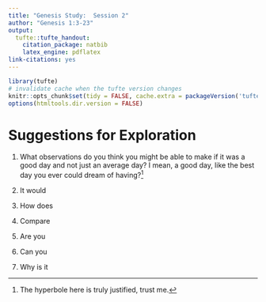 ```yaml
---
title: "Genesis Study:  Session 2"
author: "Genesis 1:3-23"
output:
  tufte::tufte_handout:
    citation_package: natbib
    latex_engine: pdflatex
link-citations: yes
---
```


```r
library(tufte)
# invalidate cache when the tufte version changes
knitr::opts_chunk$set(tidy = FALSE, cache.extra = packageVersion('tufte'))
options(htmltools.dir.version = FALSE)
```

\vspace{0.2 in}

\newcommand{\vn}[1]{\textit{\textbf{#1}}}

\begin{adjustwidth}{}{-2 in}

\begin{spacing}{1.6}

\texttt{\vn{3} And God said, "Let there be light," and there was light. 
\vn{4} And God saw that the light was good. And God separated the light 
from the darkness. \vn{5} God called the light Day, and the darkness He 
called Night. And there was evening and there was morning, the first 
day. \vn{6} And God said, "Let there be an expanse in the midst of the 
waters, and let it separate the waters from the waters." \vn{7} And 
God made the expanse and separated the waters that were under the expanse 
from the waters that were over the expanse. And it was so. \vn{8} And 
God called the expanse Heaven. And there was evening and there was morning, 
the second day. \vn{9} And God said, "Let the waters under the heavens 
be gathered together into one place, and let the dry land appear." And 
it was so. \vn{10} God called the dry land Earth, and the waters that 
were gathered together he called Seas. And God saw that it was good. 
\vn{11} And God said, "Let the earth sprout vegetation, plants yielding 
seed, and fruit trees bearing fruit in which is their seed, each according 
to its kind, on the earth." And it was so. \vn{12} The earth brought forth 
vegetation, plants yielding seed according to their own kinds, and trees 
bearing fruit in which is their seed, each according to its kind. And 
God saw that it was good. \vn{13} And there was evening and there was 
morning, the third day. \vn{14} And God said, "Let there be lights in the 
expanse of the heavens to separate the day from the night. And let them 
be for signs and for seasons, and for days and years, \vn{15} and let them 
be lights in the expanse of the heavens to give light upon the earth." And 
it was so. \vn{16} And God made the two great lights -- the greater light 
to rule the day and the lesser light to rule the night -- and the stars. 
\vn{17} And God set them in the expanse of the heavens to give light on 
the earth, \vn{18} to rule over the day and over the night, and to 
separate the light from the darkness. And God saw that it was good. 
\vn{19} And there was evening and there was morning, the fourth day.  (ESV)}

\end{spacing}

\end{adjustwidth}

\vspace{0.5 in}

# Suggestions for Exploration

1. What observations do you think you might be able to make if it was 
a good day and not just an average day?  I mean, a \emph{really} good 
day, like the best day you ever could dream of having?^[The hyperbole 
here is truly justified, trust me.]

\vspace{1 in}

2. It would 

\vspace{1 in}

3. How does 

\vspace{1 in}

4. Compare 

\vspace{1 in}

5. Are you 

\vspace{1 in}

6. Can you 

\vspace{1 in}

7. Why is it 



